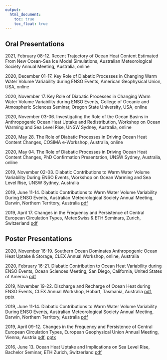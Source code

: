 ```yaml
---
output:
  html_document: 
    toc: true
    toc_float: true
---
```


<link rel="stylesheet" href="styles.css" type="text/css">

## Oral Presentations

2021, February 08-12. Recent Trajectory of Ocean Heat Content Estimated From New Ocean-Sea Ice Model Simulations, Australian Meteorological Society Annual Meeting, Australia, online

2020, December 01-17. Key Role of Diabatic Processes in Changing Warm Water Volume Variability during ENSO Events, American Geophysical Union, USA, online

2020, November 17. Key Role of Diabatic Processes in Changing Warm Water Volume Variability during ENSO Events, College of Oceanic and Atmospheric Sciences Seminar, Oregon State University, USA, online

2020, November 03-06. Investigating the Role of the Ocean Basins in Anthropogenic Ocean Heat Uptake and Redistribution, Workshop on Ocean Warming and Sea Level Rise, UNSW Sydney, Australia, online

2020, May 28. The Role of Diabatic Processes in Driving Ocean Heat Content Changes, COSIMA e-Workshop, Australia, online

2020, May 04. The Role of Diabatic Processes in Driving Ocean Heat Content Changes, PhD Confirmation Presentation, UNSW Sydney, Australia, online

2019, November 02-03. Diabatic Contributions to Warm Water Volume Variability During ENSO Events, Workshop on Ocean Warming and Sea Level Rise, UNSW Sydney, Australia

2019, June 11-14. Diabatic Contributions to Warm Water Volume Variability During ENSO Events, Australian Meteorological Society Annual Meeting, Darwin, Northern Territory, Australia [pdf](presentations/msc_thesis_presentation_maurice_huguenin_2019.pdf)

2019, April 17. Changes in the Frequency and Persistence of Central European Circulation Types, MeteoSwiss & ETH Seminars, Zurich, Switzerland [pdf](presentations/meteoswiss_eth_presentation_maurice_huguenin_2019.pdf)

## Poster Presentations

2020, November 16-19. Southern Ocean Dominates Anthropogenic Ocean Heat Uptake & Storage, CLEX Annual Workshop, online, Australia

2020, February 16-21. Diabatic Contribution to Ocean Heat Variability during ENSO Events, Ocean Sciences Meeting, San Diego, California, United States of America [pdf](presentations/poster_ocean_sciences_conference_maurice_huguenin_2020.pdf)

2019, November 19-22. Discharge and Recharge of Ocean Heat during ENSO Events, CLEX Annual Workshop, Hobart, Tasmania, Australia [pdf](presentations/poster_clex_workshop_maurice_huguenin_2019.pdf), [pptx](presentations/poster_clex_workshop_maurice_huguenin_2019.pptx)

2019, June 11-14. Diabatic Contributions to Warm Water Volume Variability During ENSO Events, Australian Meteorological Society Annual Meeting, Darwin, Northern Territory, Australia [pdf](presentations/poster_amos_conference_maurice_huguenin_2019.pdf)

2019, April 09-12. Changes in the Frequency and Persistence of Central European Circulation Types, European Geophysical Union Annual Meeting, Vienna, Austria [pdf](presentations/poster_egu_conference_maurice_huguenin_2019.pdf), [pptx](presentations/poster_egu_conference_maurice_huguenin_2019.pptx)

2016, June 13. Ocean Heat Uptake and Implications on Sea Level Rise, Bachelor Seminar, ETH Zurich, Switzerland [pdf](presentations/poster_bsc_seminar_maurice_huguenin_2016.pdf)
